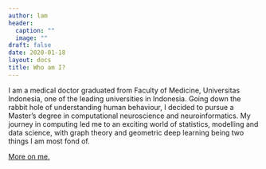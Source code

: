 ```yaml
---
author: lam
header:
  caption: ""
  image: ""
draft: false
date: 2020-01-18
layout: docs
title: Who am I?
---
```


I am a medical doctor graduated from Faculty of Medicine, Universitas
Indonesia, one of the leading universities in Indonesia. Going down the rabbit
hole of understanding human behaviour, I decided to pursue a Master's degree in
computational neuroscience and neuroinformatics. My journey in computing led me
to an exciting world of statistics, modelling and data science, with graph
theory and geometric deep learning being two things I am most fond of.

[More on me.](resume.pdf)

